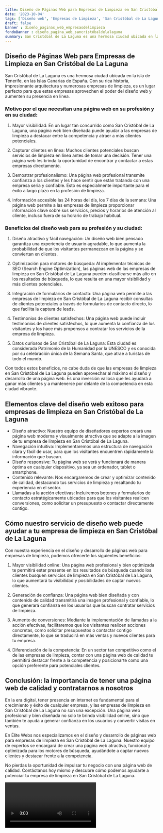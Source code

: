 ```yaml
---
title: Diseño de Páginas Web para Empresas de Limpieza en San Cristóbal de La Laguna
date: '2023-10-04'
tags: ['Diseño web', 'Empresas de Limpieza', 'San Cristóbal de La Laguna']
draft: false
banner : diseño_paginas_web_empresasdelimpieza
fondoBanner : diseño_pagina_web_sancristóbaldelalaguna
summary: San Cristóbal de La Laguna es una hermosa ciudad ubicada en la isla de Tenerife, en las Islas Canarias de España. Con su rica historia, impresionante arquitectura y numerosas empresas de limpieza, es un lugar perfecto para que estas empresas aprovechen el poder del diseño web y aumenten su presencia en línea.
---
```


## Diseño de Páginas Web para Empresas de Limpieza en San Cristóbal de La Laguna

San Cristóbal de La Laguna es una hermosa ciudad ubicada en la isla de Tenerife, en las Islas Canarias de España. Con su rica historia, impresionante arquitectura y numerosas empresas de limpieza, es un lugar perfecto para que estas empresas aprovechen el poder del diseño web y aumenten su presencia en línea.

### Motivo por el que necesitan una página web en su profesión y en su ciudad:

1. Mayor visibilidad: En un lugar tan concurrido como San Cristóbal de La Laguna, una página web bien diseñada puede ayudar a las empresas de limpieza a destacar entre la competencia y atraer a más clientes potenciales.

2. Capturar clientes en línea: Muchos clientes potenciales buscan servicios de limpieza en línea antes de tomar una decisión. Tener una página web les brinda la oportunidad de encontrar y contactar a estas empresas directamente.

3. Demostrar profesionalismo: Una página web profesional transmite confianza a los clientes y les hace sentir que están tratando con una empresa seria y confiable. Esto es especialmente importante para el éxito a largo plazo en la profesión de limpieza.

4. Información accesible las 24 horas del día, los 7 días de la semana: Una página web permite a las empresas de limpieza proporcionar información clave sobre sus servicios, precios y horarios de atención al cliente, incluso fuera de su horario de trabajo habitual.

### Beneficios del diseño web para su profesión y su ciudad:

1. Diseño atractivo y fácil navegación: Un diseño web bien pensado garantiza una experiencia de usuario agradable, lo que aumenta la probabilidad de que los visitantes permanezcan en la página y se conviertan en clientes.

2. Optimización para motores de búsqueda: Al implementar técnicas de SEO (Search Engine Optimization), las páginas web de las empresas de limpieza en San Cristóbal de La Laguna pueden clasificarse más alto en los resultados de búsqueda, lo que resulta en una mayor visibilidad y más clientes potenciales.

3. Integración de formularios de contacto: Una página web permite a las empresas de limpieza en San Cristóbal de La Laguna recibir consultas de clientes potenciales a través de formularios de contacto directo, lo que facilita la captura de leads.

4. Testimonios de clientes satisfechos: Una página web puede incluir testimonios de clientes satisfechos, lo que aumenta la confianza de los visitantes y los hace más propensos a contratar los servicios de la empresa de limpieza.

5. Datos curiosos de San Cristóbal de La Laguna: Esta ciudad es considerada Patrimonio de la Humanidad por la UNESCO y es conocida por su celebración única de la Semana Santa, que atrae a turistas de todo el mundo.

Con todos estos beneficios, no cabe duda de que las empresas de limpieza en San Cristóbal de La Laguna pueden aprovechar al máximo el diseño y desarrollo de una página web. Es una inversión valiosa que les ayudará a ganar más clientes y a mantenerse por delante de la competencia en esta ciudad vibrante.

<GifSeo />

<Cta />

## Elementos clave del diseño web exitoso para empresas de limpieza en San Cristóbal de La Laguna

- Diseño atractivo: Nuestro equipo de diseñadores expertos creará una página web moderna y visualmente atractiva que se adapte a la imagen de tu empresa de limpieza en San Cristóbal de La Laguna. 
- Navegación intuitiva: Implementaremos una estructura de navegación clara y fácil de usar, para que los visitantes encuentren rápidamente la información que buscan. 
- Diseño responsive: Tu página web se verá y funcionará de manera óptima en cualquier dispositivo, ya sea un ordenador, tablet o smartphone. 
- Contenido relevante: Nos encargaremos de crear y optimizar contenido de calidad, destacando tus servicios de limpieza y resaltando tu experiencia en el sector. 
- Llamadas a la acción efectivas: Incluiremos botones y formularios de contacto estratégicamente ubicados para que los visitantes realicen conversiones, como solicitar un presupuesto o contactar directamente contigo. 

## Cómo nuestro servicio de diseño web puede ayudar a tu empresa de limpieza en San Cristóbal de La Laguna

Con nuestra experiencia en el diseño y desarrollo de páginas web para empresas de limpieza, podemos ofrecerte los siguientes beneficios:

1. Mayor visibilidad online: Una página web profesional y bien optimizada te permitirá estar presente en los resultados de búsqueda cuando los clientes busquen servicios de limpieza en San Cristóbal de La Laguna, lo que aumentará tu visibilidad y posibilidades de captar nuevos clientes. 

2. Generación de confianza: Una página web bien diseñada y con contenido de calidad transmitirá una imagen profesional y confiable, lo que generará confianza en los usuarios que buscan contratar servicios de limpieza. 

3. Aumento de conversiones: Mediante la implementación de llamadas a la acción efectivas, facilitaremos que los visitantes realicen acciones concretas, como solicitar presupuestos o contactar contigo directamente, lo que se traducirá en más ventas y nuevos clientes para tu empresa. 

4. Diferenciación de la competencia: En un sector tan competitivo como el de las empresas de limpieza, contar con una página web de calidad te permitirá destacar frente a la competencia y posicionarte como una opción preferente para potenciales clientes. 

## Conclusión: la importancia de tener una página web de calidad y contratarnos a nosotros

En la era digital, tener presencia en internet es fundamental para el crecimiento y éxito de cualquier empresa, y las empresas de limpieza en San Cristóbal de La Laguna no son una excepción. Una página web profesional y bien diseñada no solo te brinda visibilidad online, sino que también te ayuda a generar confianza en los usuarios y convertir visitas en ventas.

En Élite Webs nos especializamos en el diseño y desarrollo de páginas web para empresas de limpieza en San Cristóbal de La Laguna. Nuestro equipo de expertos se encargará de crear una página web atractiva, funcional y optimizada para los motores de búsqueda, ayudándote a captar nuevos clientes y destacar frente a la competencia.

No pierdas la oportunidad de impulsar tu negocio con una página web de calidad. Contáctanos hoy mismo y descubre cómo podemos ayudarte a potenciar tu empresa de limpieza en San Cristóbal de La Laguna.

<Video />

<CtaBot job='Empresas de Limpieza' city='San Cristóbal de La Laguna'/>

<Gmaps query='San Cristóbal de La Laguna+españa+maps' />